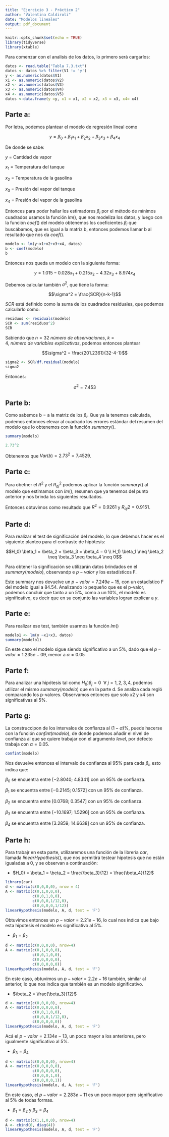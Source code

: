 ```yaml
---
title: "Ejercicio 3 - Práctico 2"
author: "Valentina Caldiroli"
date: "Modelos lineales"
output: pdf_document
---
```


```r
knitr::opts_chunk$set(echo = TRUE)
library(tidyverse)
library(xtable)
```
Para comenzar con el analisis de los datos, lo primero será cargarlos:

```r
datos <- read.table("Tabla 7.3.txt")
datos <- datos %>% filter(V1 != 'y')
y <- as.numeric(datos$V1)
x1 <- as.numeric(datos$V2)
x2 <- as.numeric(datos$V3)
x3 <- as.numeric(datos$V4)
x4 <- as.numeric(datos$V5)
datos <-data.frame(y =y, x1 = x1, x2 = x2, x3 = x3, x4= x4)
```

## Parte a:

Por letra, podemos plantear el modelo de regresión lineal como
 
 $$y = \beta_0 + \beta_1 x_1 + \beta_2 x_2 + \beta_3 x_3+ \beta_4 x_4$$
 
 De donde se sabe:
 
 $y$ = Cantidad de vapor
 
 $x_1$ = Temperatura del tanque
 
 $x_2$ = Temperatura de la gasolina
 
 $x_3$ = Presión del vapor del tanque
 
 $x_4$ = Presión del vapor de la gasolina
 
 Entonces para poder hallar los estimadores $\beta_i$ por el método de mínimos cuadrados usamos la función $lm()$, que nos modeliza los datos, y luego con la función $coef()$ del modelo obtenemos los coeficientes $\beta_i$ que buscábamos, que es igual a la matriz b, entonces podemos llamar b al resultado que nos da $coef()$.
 
```r
modelo <- lm(y~x1+x2+x3+x4, datos)
b <- coef(modelo)
b
```
 
 Entonces nos queda un modelo con la siguiente forma:

$$ y = 1.015 - 0.028x_1 +0.215x_2 -4.32x_3 +8.974x_4$$


Debemos calcular también $\sigma^2$, que tiene la forma:

$$\sigma^2 = \frac{SCR}{n-k-1}$$ 

$SCR$ está definido como la suma de los cuadrados residuales, que podemos calcularlo como:

```r
residuos <- residuals(modelo)
SCR <- sum(residuos^2)
SCR
```

Sabiendo que $n=32~ número~de~observaciones$, $k=4,~ número~ de~ variables~ explicativas$, podemos entonces plantear 

$$\sigma^2 = \frac{201.2361}{32-4-1}$$

```r
sigma2 <- SCR/df.residual(modelo)
sigma2
```
Entonces:

$$\sigma^2 = 7.453$$

## Parte b:

Como sabemos b = a la matriz de los $\beta_i$. Que ya la tenemos calculada, podemos entonces elevar al cuadrado los errores estándar del resumen del modelo que lo obtenemos con la función $summary()$.

```r
summary(modelo)
```

```r
2.73^2
```


Obtenemos que $Var(b) = 2.73^2 =7.4529$.

## Parte c:

Para obetner el $R^2$ y el $R_{aj}^2$ podemos aplicar la función $summary()$ al modelo que estimamos con $lm()$, resumen que ya tenemos del punto anterior y nos brinda los siguientes resultados.

Entonces obtuvimos como resultado que $R^2=0.9261$ y $R_{aj}2=0.9151$. 

## Parte d:

Para realizar el test de significación del modelo, lo que debemos hacer es el siguiente planteo para el contraste de hipótesis:

$$H_0) \beta_1 = \beta_2 = \beta_3 = \beta_4 = 0 \\ H_1)  \beta_1 \neq \beta_2 \neq \beta_3 \neq \beta_4 \neq 0$$

Para obtener la significación se utilizarán datos brindados en el $summary(modelo)$, observandp e $p-valor$ y los estadísticos F.

Este summary nos devuelve un $p-valor = 7.249e-15$, con un estadístico F del modelo igual a 84.54. Analizando lo pequeño que es el p-valor, podemos concluir que tanto a un 5%, como a un 10%, el modelo es significativo, es decir que en su conjunto las variables logran explicar a $y$.

## Parte e:

Para realizar ese test, también usarmos la función $lm()$

```r
modelo1 <- lm(y ~x1+x3, datos)
summary(modelo1)
```

En este caso el modelo sigue siendo significativo a un 5%, dado que el $p-valor = 1.235e-09$, menor a $\alpha = 0.05$

## Parte f:

Para analizar una hipótesis tal como $H_0) \beta_j = 0~~\forall~j = 1,2,3,4$, podemos utilizar el mismo $summary(modelo)$ que en la parte d. Se analiza cada regló comparando los p-valores. Observamos entonces que solo $x2$ y $x4$ son significativas al 5%.

## Parte g:

La construccipon de los intervalos de confianza al $(1-\alpha)\%$, puede hacerse con la función $confint(modelo)$, de donde podemos añadir el nivel de confianza al que se quiere trabajar con el argumento $level$, por defecto trabaja con $\alpha=0.05$.


```r
confint(modelo)
```

Nos devuelve entonces el intervalo de confianza al 95% para cada $\beta_i$, esto indica que:

$\beta_0$ se encuentra entre $[-2.8040;~ 4.8341]$ con un 95% de confianza.

$\beta_1$ se encuentra entre $[-0.2145;~ 0.1572]$ con un 95% de confianza.

$\beta_2$ se encuentra entre $[0.0768;~ 0.3547]$ con un 95% de confianza.

$\beta_3$ se encuentra entre $[-10.1697;~ 1.5296]$ con un 95% de confianza.

$\beta_4$ se encuentra entre $[3.2859;~ 14.6638]$ con un 95% de confianza.


## Parte h: 

Para trabajr en esta parte, utilizaremos una función de la librería $car$, llamada $linearHypothesis()$, que nos permitirá testear hipotesis que no están igualadas a 0, y se observan a continuación:

* $H_0) = \beta_1 = \beta_2 = \frac{\beta_3}{12} = \frac{\beta_4}{12}$

```r
library(car)
d <- matrix(c(0,0,0,0), nrow = 4)
A <- matrix(c(0,1,0,0,0),
            c(0,0,1,0,0),
            c(0,0,0,1/12,0),
            c(0,0,0,0,1/12))
linearHypothesis(modelo, A, d, test = 'F')
```

Obtuvimos entonces un $p-valor=2.21e-16$, lo cual nos indica que bajo esta hipotesis el modelo es significativo al 5%. 

* $\beta_1 = \beta_2$

```r
d <- matrix(c(0,0,0,0), nrow=4)
A <- matrix(c(0,1,0,0,0),
            c(0,0,1,0,0),
            c(0,0,0,0,0),
            c(0,0,0,0,0))
linearHypothesis(modelo, A, d, test = 'F')
```

En este caso, obtuvimos un $p-valor = 2.2e-16$ también, similar al anterior, lo que nos indica que también es un modelo significativo.

* $\beta_2 = \frac{\beta_3}{12}$

```r
d <- matrix(c(0,0,0,0), nrow=4)
A <- matrix(c(0,0,0,0,0),
            c(0,0,1,0,0),
            c(0,0,0,1/12,0),
            c(0,0,0,0,0))
linearHypothesis(modelo, A, d, test = 'F')
```

Acá el $p-valor = 2.134e-13$, un poco mayor a los anteriores, pero igualmente significativo al 5%.

* $\beta_3 = \beta_4$

```r
d <- matrix(c(0,0,0,0), nrow=4)
A <- matrix(c(0,0,0,0,0),
            c(0,0,0,0,0),
            c(0,0,0,1,0),
            c(0,0,0,0,1))
linearHypothesis(modelo, d, A, test = 'F')
```

En este caso, el $p-valor = 2.283e-11$ es un poco mayor pero significativo al 5% de todas formas. 

* $\beta_1=\beta_2$ y $\beta_3=\beta_4$

```r
d <- matrix(c(1,1,0,0), nrow=4)
A <- cbind(0, diag(4))
linearHypothesis(modelo, A, d, test = 'F')
```